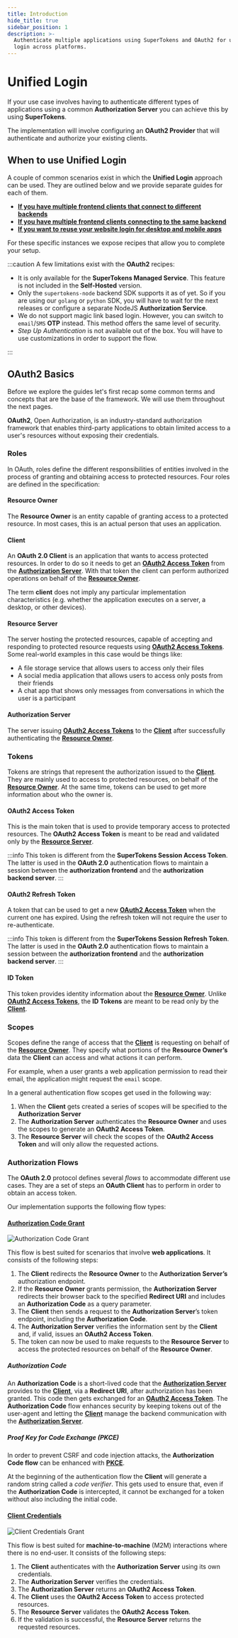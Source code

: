 ```yaml
---
title: Introduction
hide_title: true
sidebar_position: 1
description: >-
  Authenticate multiple applications using SuperTokens and OAuth2 for unified
  login across platforms.
---
```



# Unified Login 

<PaidFeatureCallout />

If your use case involves having to authenticate different types of applications using a common **Authorization Server** you can achieve this by using **SuperTokens**.

The implementation will involve configuring an **OAuth2 Provider** that will authenticate and authorize your existing clients.

## When to use Unified Login

A couple of common scenarios exist in which the **Unified Login** approach can be used.
They are outlined below and we provide separate guides for each of them.

- **[If you have multiple frontend clients that connect to different backends](/docs/authentication/unified-login/use-cases/multiple-frontends-with-separate-backends)**
- **[If you have multiple frontend clients connecting to the same backend](/docs/authentication/unified-login/use-cases/multiple-frontends-with-a-single-backend)**
- **[If you want to reuse your website login for desktop and mobile apps](/docs/authentication/unified-login/use-cases/reuse-website-login)**

For these specific instances we expose recipes that allow you to complete your setup. 

:::caution
A few limitations exist with the **OAuth2** recipes:
- It is only available for the **SuperTokens Managed Service**. This feature is not included in the **Self-Hosted** version.
- Only the `supertokens-node` backend SDK supports it as of yet. So if you are using our `golang` or `python` SDK, you will have to wait for the next releases or configure a separate NodeJS **Authorization Service**.
- We do not support magic link based login. However, you can switch to `email`/`SMS` **OTP** instead. This method offers the same level of security.
- *Step Up Authentication* is not available out of the box. You will have to use customizations in order to support the flow.

:::

## OAuth2 Basics 

Before we explore the guides let's first recap some common terms and concepts that are the base of the framework.
We will use them throughout the next pages.

**OAuth2**, Open Authorization, is an industry-standard authorization framework that enables third-party applications to obtain limited access to a user's resources without exposing their credentials.

### Roles

In OAuth, roles define the different responsibilities of entities involved in the process of granting and obtaining access to protected resources.
Four roles are defined in the specification:

#### Resource Owner

The **Resource Owner** is an entity capable of granting access to a protected resource.
In most cases, this is an actual person that uses an application.

#### Client

An **OAuth 2.0 Client** is an application that wants to access protected resources.
In order to do so it needs to get an [**OAuth2 Access Token**](#oauth2-access-token) from the [**Authorization Server**](#authorization-server). 
With that token the client can perform authorized operations on behalf of the [**Resource Owner**](#resource-owner).

The term **client** does not imply any particular implementation characteristics (e.g. whether the application executes on a server, a desktop, or other devices).

#### Resource Server

The server hosting the protected resources, capable of accepting and responding to protected resource requests using [**OAuth2 Access Tokens**](#oauth2-access-token).
Some real-world examples in this case would be things like:
- A file storage service that allows users to access only their files
- A social media application that allows users to access only posts from their friends
- A chat app that shows only messages from conversations in which the user is a participant

#### Authorization Server

The server issuing [**OAuth2 Access Tokens**](#oauth2-access-token) to the [**Client**](#client) after successfully authenticating the [**Resource Owner**](#resource-owner).

### Tokens

Tokens are strings that represent the authorization issued to the [**Client**](#client).
They are mainly used to access to protected resources, on behalf of the [**Resource Owner**](#resource-owner).
At the same time, tokens can be used to get more information about who the owner is.

#### OAuth2 Access Token

This is the main token that is used to provide temporary access to protected resources.
The **OAuth2 Access Token** is meant to be read and validated only by the [**Resource Server**](#resource-server).

:::info
This token is different from the **SuperTokens Session Access Token**.
The latter is used in the **OAuth 2.0** authentication flows to maintain a session between the **authorization frontend** and the **authorization backend server**. 
:::

#### OAuth2 Refresh Token

A token that can be used to get a new [**OAuth2 Access Token**](#oauth2-access-token) when the current one has expired.
Using the refresh token will not require the user to re-authenticate.

:::info
This token is different from the **SuperTokens Session Refresh Token**.
The latter is used in the **OAuth 2.0** authentication flows to maintain a session between the **authorization frontend** and the **authorization backend server**. 
:::

#### ID Token

This token provides identity information about the [**Resource Owner**](#resource-owner).
Unlike [**OAuth2 Access Tokens**](#oauth2-access-token), the **ID Tokens** are meant to be read only by the [**Client**](#client).

### Scopes

Scopes define the range of access that the [**Client**](#client) is requesting on behalf of the [**Resource Owner**](#resource-owner).
They specify what portions of the **Resource Owner’s** data the **Client** can access and what actions it can perform.

For example, when a user grants a web application permission to read their email, the application might request the `email` scope.

In a general authentication flow scopes get used in the following way:
1. When the **Client** gets created a series of scopes will be specified to the **Authorization Server**
2. The **Authorization Server** authenticates the **Resource Owner** and uses the scopes to generate an **OAuth2 Access Token**.
3. The **Resource Server** will check the scopes of the **OAuth2 Access Token** and will only allow the requested actions.

### Authorization Flows

The **OAuth 2.0** protocol defines several *flows* to accommodate different use cases.
They are a set of steps an **OAuth Client** has to perform in order to obtain an access token.

Our implementation supports the following flow types:

#### [Authorization Code Grant](https://oauth.net/2/grant-types/authorization-code/)

<img src="/img/oauth/authorization-code-flow.png" alt="Authorization Code Grant"/>

This flow is best suited for scenarios that involve **web applications**.
It consists of the following steps:
1. The **Client** redirects the **Resource Owner** to the **Authorization Server’s** authorization endpoint.
2. If the **Resource Owner** grants permission, the **Authorization Server** redirects their browser back to the specified **Redirect URI** and includes an **Authorization Code** as a query parameter.
3. The **Client** then sends a request to the **Authorization Server**’s token endpoint, including the **Authorization Code**.
4. The **Authorization Server** verifies the information sent by the **Client** and, if valid, issues an **OAuth2 Access Token**.
5. The token can now be used to make requests to the **Resource Server** to access the protected resources on behalf of the **Resource Owner**. 

##### Authorization Code

An **Authorization Code** is a short-lived code that the [**Authorization Server**](#authorization-server) provides to the [**Client**](#client), via a **Redirect URI**, after authorization has been granted.
This code then gets exchanged for an [**OAuth2 Access Token**](#oauth2-access-token). 
The **Authorization Code** flow enhances security by keeping tokens out of the user-agent and letting the [**Client**](#client) manage the backend communication with the [**Authorization Server**](#authorization-server).

##### Proof Key for Code Exchange (PKCE)

In order to prevent CSRF and code injection attacks, the **Authorization Code flow** can be enhanced with [**PKCE**](https://oauth.net/2/pkce/).

At the beginning of the authentication flow the **Client** will generate a random string called a *code verifier*.
This gets used to ensure that, even if the **Authorization Code** is intercepted, it cannot be exchanged for a token without also including the initial code.

#### [Client Credentials](https://oauth.net/2/grant-types/client-credentials/)

<img src="/img/oauth/client-credentials-flow.png" alt="Client Credentials Grant"/>

This flow is best suited for **machine-to-machine** (M2M) interactions where there is no end-user.
It consists of the following steps:
1. The **Client** authenticates with the **Authorization Server** using its own credentials.
2. The **Authorization Server** verifies the credentials. 
3. The **Authorization Server** returns an **OAuth2 Access Token**.
4. The **Client** uses the **OAuth2 Access Token** to access protected resources.
5. The **Resource Server** validates the **OAuth2 Access Token**.
6. If the validation is successful, the **Resource Server** returns the requested resources.
